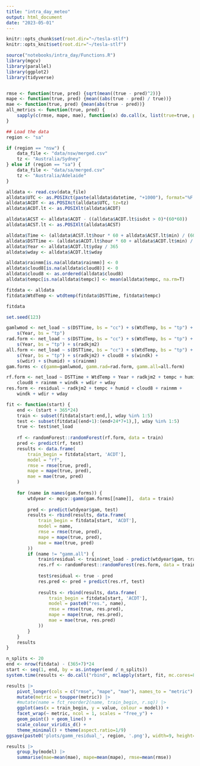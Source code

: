```yaml
---
title: "intra_day_meteo"
output: html_document
date: "2023-05-01"
---
```


```r
knitr::opts_chunk$set(root.dir="~/tesla-stlf")
knitr::opts_knit$set(root.dir="~/tesla-stlf")
```

```r
source("notebooks/intra_day/Functions.R")
library(mgcv)
library(parallel)
library(ggplot2)
library(tidyverse)


rmse <- function(true, pred) {sqrt(mean((true - pred)^2))}
mape <- function(true, pred) {mean((abs(true - pred) / true))}
mae <- function(true, pred) {mean(abs(true - pred))}
all_metrics <- function(true, pred) {
    sapply(c(rmse, mape, mae), function(x) do.call(x, list(true=true, pred=pred)))
}
```

```r
## Load the data
region <- "sa"

if (region == "nsw") {
    data_file <- "data/nsw/merged.csv"
    tz <- "Australia/Sydney"
} else if (region == "sa") {
    data_file <- "data/sa/merged.csv"
    tz <- "Australia/Adelaide"
}

alldata <- read.csv(data_file)
alldata$UTC <- as.POSIXct(paste(alldata$datetime, "+1000"), format="%F %T %z", tz='UTC')
alldata$ACDT <- as.POSIXct(alldata$UTC, tz=tz)
alldata$ACDT.lt <- as.POSIXlt(alldata$ACDT)

alldata$ACST <- alldata$ACDT - ((alldata$ACDT.lt$isdst > 0)*(60*60))
alldata$ACST.lt <- as.POSIXlt(alldata$ACST)

alldata$Time <- (alldata$ACST.lt$hour * 60 + alldata$ACST.lt$min) / (60 * 24)
alldata$DSTTime <- (alldata$ACDT.lt$hour * 60 + alldata$ACDT.lt$min) / (60 * 24)
alldata$Year <- alldata$ACDT.lt$yday / 365
alldata$wday <- alldata$ACDT.lt$wday

alldata$rainmm[is.na(alldata$rainmm)] <- 0
alldata$cloud8[is.na(alldata$cloud8)] <- 0
alldata$cloud8 <- as.ordered(alldata$cloud8)
alldata$tempc[is.na(alldata$tempc)] <- mean(alldata$tempc, na.rm=T)

fitdata <- alldata
fitdata$WtdTemp <- wtdtemp(fitdata$DSTTime, fitdata$tempc)

fitdata
```

```r
set.seed(123)

gamlwmod <- net_load ~ s(DSTTime, bs = "cc") + s(WtdTemp, bs = "tp") + 
    s(Year, bs = "tp")
rad.form <- net_load ~ s(DSTTime, bs = "cc") + s(WtdTemp, bs = "tp") + 
    s(Year, bs = "tp") + s(radkjm2)
all.form <- net_load ~ s(DSTTime, bs = "cc") + s(WtdTemp, bs = "tp") + 
    s(Year, bs = "tp") + s(radkjm2) + cloud8 + s(windk) +
    s(wdir) + s(humid) + s(rainmm)
gam.forms <- c(gamm=gamlwmod, gamm.rad=rad.form, gamm.all=all.form)

rf.form <- net_load ~ DSTTime + WtdTemp + Year + radkjm2 + tempc + humid + 
    cloud8 + rainmm + windk + wdir + wday
res.form <- residual ~ radkjm2 + tempc + humid + cloud8 + rainmm + 
    windk + wdir + wday

fit <- function(start) {
    end <- (start + 365*24)
    train <- subset(fitdata[start:end,], wday %in% 1:5)
    test <- subset(fitdata[(end+1):(end+24*7+1),], wday %in% 1:5)
    true <- test$net_load
    
    rf <- randomForest::randomForest(rf.form, data = train)
    pred <- predict(rf, test)
    results <- data.frame(
        train_begin = fitdata[start, 'ACDT'], 
        model = "rf",
        rmse = rmse(true, pred), 
        mape = mape(true, pred),
        mae = mae(true, pred)
    )
    
    for (name in names(gam.forms)) {
        wtdyear <- mgcv::gamm(gam.forms[[name]],  data = train)
        
        pred <- predict(wtdyear$gam, test)
        results <- rbind(results, data.frame(
            train_begin = fitdata[start, 'ACDT'], 
            model = name,
            rmse = rmse(true, pred), 
            mape = mape(true, pred),
            mae = mae(true, pred)
        ))
        if (name != "gamm.all") {
            train$residual <- train$net_load - predict(wtdyear$gam, train)
            res.rf <- randomForest::randomForest(res.form, data = train)
            
            test$residual <- true - pred
            res.pred <- pred + predict(res.rf, test)
            
            results <- rbind(results, data.frame(
                train_begin = fitdata[start, 'ACDT'], 
                model = paste0("res.", name),
                rmse = rmse(true, res.pred), 
                mape = mape(true, res.pred),
                mae = mae(true, res.pred)
            ))
        }
    }
    results
}

n_splits <- 20
end <- nrow(fitdata) - (365+7)*24
start <- seq(1, end, by = as.integer(end / n_splits))
system.time(results <- do.call("rbind", mclapply(start, fit, mc.cores=8)))
```

```r
results |> 
    pivot_longer(cols = c("rmse", "mape", "mae"), names_to = "metric") |>
    mutate(metric = toupper(metric)) |>
    #mutate(name = fct_reorder2(name, train_begin, r.sq)) |>
    ggplot(aes(x = train_begin, y = value, colour = model)) + 
    facet_wrap(~ metric, ncol = 1, scales = "free_y") +
    geom_point() + geom_line() +
    scale_colour_viridis_d() +
    theme_minimal() + theme(aspect.ratio=1/9)
ggsave(paste0('plots/gamm_residual_', region, '.png'), width=9, height=4)
```

```r
results |> 
    group_by(model) |> 
    summarise(mae=mean(mae), mape=mean(mape), rmse=mean(rmse))
```

